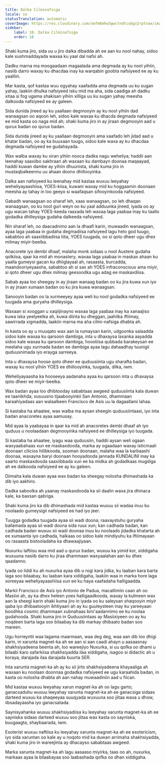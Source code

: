 ```yaml
---
title: Dalka Cilminafsiga
locale: so
statusTranslation: automatic
coverImage: https://res.cloudinary.com/xmfm6mhw3gwctndtcubgx2rptnae/image/upload/v1741354419/small_cover_la_gran_rebelion_28716e29d2.webp
sidebar:
    label: 18. Dalka Cilminafsiga
    order: 18
---
```

Shaki kuma jiro, sida uu u jiro dalka dibadda ah ee aan ku nool nahay, sidoo kale xushmaddayada waxaa ku yaal dal nafsi ah.

Dadku marna ma moogaadaan magaalada ama degmada ay ku nool yihiin, nasiib darro waxay ku dhacdaa inay ka warqabin goobta nafsiyeed ee ay ku yaalliin.

Mar kasta, qof kastaa wuu ogyahay xaafadda ama degmada uu ku sugan yahay, laakiin dhulka nafsiyeed isku mid ma aha, sida caadiga ah dadku xitaa si fog ugama shakisan yihiin xilliga uu ku sugan yahay meesha dalkooda nafsiyeed ee ay galeen.

Sida dunida jireed ay ku yaallaan degmooyin ay ku nool yihiin dad wanaagsan oo aqoon leh, sidoo kale waxaa ku dhacda degmada nafsiyeed ee mid kasta oo naga mid ah; shaki kuma jiro in ay jiraan degmooyin aad u qurux badan oo qurux badan.

Sida dunida jireed ay ku yaallaan degmooyin ama xaafado leh jidad aad u khatar badan, oo ay ka buuxaan tuugo, sidoo kale waxa ay ku dhacdaa degmada nafsiyeed ee gudahayada.

Wax walba waxay ku xiran yihiin nooca dadka nagu weheliya; haddii aan leenahay saaxiibo sakhraan ah waxaan ku dambayn doonaa maqaayad, haddii kuwan dambe ay yihiin dhuunista, shaki kuma jiro in mustaqbalkeennu uu ahaan doono dhillooyinka.

Dalka aan nafsiyeed ku leenahay mid kastaa wuxuu leeyahay weheliyayaashiisa, YOES-kiisa, kuwani waxay mid ku hoggaamin doonaan meesha ay tahay in loo geeyo si waafaqsan sifooyinkooda nafsiyeed.

Gabadh wanaagsan oo sharaf leh, xaas wanaagsan, oo leh dhaqan wanaagsan, oo ku nool guri weyn oo ku yaal adduunka jireed, iyada oo ay ugu wacan tahay YOES-keeda raaxada leh waxaa laga yaabaa inay ku taallo godadka dhilleysiga gudaha dalkeeda nafsiyeed.

Nin sharaf leh, oo daacadnimo aan la dhaafi karin, muwaadin wanaagsan, ayaa laga yaabaa in gudaha degmadiisa nafsiyeed lagu helo god tuugo, sababtoo ah saaxiibbadiisa liita, YOES tuugada, oo si qoto dheer ugu dhex milmay miyir-beelka.

Anacorete iyo dembi dhaaf, malaha monk sidaas u nool Austere gudaha qolkiisa, qaar ka mid ah monastery, waxaa laga yaabaa in maskax ahaan ku yaalla gumeysi gacan ku dhiiglayaal ah, rasaasta, burcadda, maandooriyeyaasha, sababtoo ah si sax ah YOES infraconscious ama miyir, si qoto dheer ugu dhex milmay geesoodka ugu adag ee maskaxdiisa.

Sabab ayaa loo sheegay in ay jiraan wanaag badan oo ku jira kuwa xun iyo in ay jiraan xumaan badan oo ku jira kuwa wanaagsan.

Sanooyin badan oo la xurmeeyey ayaa weli ku nool godadka nafsiyeed ee tuugada ama guryaha dhilleysiga.

Waxaan si xooggan u xaqiijinayno waxaa laga yaabaa inay ka xanaajiso kuwa iska yeelyeelka ah, kuwa diinta ku dheggan, jaahilka iftiimay, sawirrada xigmadda, laakiin marna ma aha cilmi-nafsiga dhabta ah.

In kasta oo ay u muuqato wax aan la rumaysan karin, udgoonka salaadda sidoo kale waxaa ku qarsoon dambiga, inta u dhaxaysa laxanka aayadda sidoo kale waxaa ku qarsoon dambiga, hoostiisa qubbada barakeysan ee meelaha ugu xurmada badan ee dambiga ayaa lagu dahaadhay tuunigii quduusnimada iyo erayga sarreeya.

Inta u dhaxaysa hoose qoto dheer ee quduusiinta ugu sharafta badan, waxay ku nool yihiin YOES ee dhillooyinka, tuugada, dilka, iwm.

Weheliyayaasha ka hooseeya aadanaha ayaa ku qarsoon inta u dhaxaysa qoto dheer ee miyir-beelka.

Wax badan ayaa loo dhibtooday sababtaas awgeed quduusiinta kala duwan ee taariikhda; xusuusno tijaabooyinkii San Antonio, dhammaan karaahiyadaas aan walaalkeen Francisco de Asís uu la dagaallami lahaa.

Si kastaba ha ahaatee, wax walba ma aysan sheegin quduusiintaasi, iyo inta badan anacoretes ayaa aamusay.

Mid ayaa la yaabayaa in qaar ka mid ah anacoretes dembi dhaaf ah iyo quduus u noolaadaan degmooyinka nafsiyeed ee dhilleysiga iyo tuugada.

Si kastaba ha ahaatee, iyagu waa quduusiin, haddii aysan weli ogaan waxyaabahaas xun ee maskaxdooda, marka ay ogaadaan waxay isticmaali doonaan cilicios hilibkooda, sooman doonaan, malaha waa la karbaashi doonaa, waxayna baryi doonaan hooyadooda jannada KUNDALINI inay ka saarto maskaxdooda saaxiibbada xun ee ka midka ah godadkaas mugdiga ah ee dalkooda nafsiyeed ee ay ku galeen.

Diimaha kala duwan ayaa wax badan ka sheegay nolosha dhimashada ka dib iyo aakhiro.

Dadka saboolka ah yaanay maskaxdooda ka sii daalin waxa jira dhinaca kale, ka baxsan qabriga.

Shaki kuma jiro ka dib dhimashada mid kastaa wuxuu sii wadaa inuu ku noolaado gumeysigii nafsiyeed ee had iyo jeer.

Tuugga godadka tuugada ayaa sii wadi doona; raaxaystuhu guryaha ballamada ayaa sii wadi doona sida ruux xun; kan cadhada badan, kan cadhada badan wuxuu sii wadi doonaa inuu ku noolaado jidadka khatarta ah ee xumaanta iyo cadhada, halkaas oo sidoo kale mindiyuhu ka iftiimayaan oo rasaasta bistooladaha ka dhawaajiyaan.

Nuxurku laftiisu waa mid aad u qurux badan, wuxuu ka yimid kor, xiddigaha wuxuuna nasiib darro ku jiraa dhammaan waxyaalahan aan ku dhex qaadanno.

Iyada oo liddi ku ah nuxurka ayaa dib u rogi kara jidka, ku laaban kara barta laga soo bilaabay, ku laaban kara xiddigaha, laakiin waa in marka hore laga xoreeyaa weheliyayaashiisa xun ee ku haya xaafadaha halligaadda.

Markii Francisco de Asís iyo Antonio de Padua, macallimiin caan ah oo Masiixi ah, ay ka dhex heleen yoes halligaadkooda, waxay la kulmeen wax aan la sheegi karin shaki kuma jiro in iyada oo ku saleysan shaqooyin miyir qaba iyo dhibaatooyin ikhtiyaari ah ay ku guuleysteen inay ku yareeyaan boodhka cosmic dhammaan xubnahaas bini'aadannimo ee ku noolaa gudahooda. Shaki kuma jiro in Quduusiintaas ay Masiixiyeen oo ay ku noqdeen barta laga soo bilaabay ka dib markay dhibaato badan soo mareen.

Ugu horreyntii waa lagama maarmaan, waa deg deg, waa aan dib loo dhigi karin, in xarunta magnet-ka ah ee aan si aan caadi ahayn u aasaasnay shakhsiyadeena beenta ah, loo wareejiyo Nuxurka, si uu qofka oo dhami u bilaabi karo safarkiisa shakhsiyadda ilaa xiddigaha, isagoo si didactic ah u koraya, darajada ilaa darajada buurta SER.

Inta xarunta magnet-ka ah ay ku sii jirto shakhsiyadeena khayaaliga ah waxaan ku noolaan doonnaa godadka nafsiyeed ee ugu karaahida badan, in kasta oo nolosha dhabta ah aan nahay muwaadiniin aad u fiican.

Mid kastaa wuxuu leeyahay xarun magnet-ka ah oo lagu garto; ganacsaduhu wuxuu leeyahay xarunta magnet-ka ah ee ganacsiga sidaas darteed wuxuu ka shaqeeyaa suuqyada wuxuuna soo jiitaa waxa u dhow, iibsadayaasha iyo ganacsatada.

Saynisyahanka wuxuu shakhsiyadiisa ku leeyahay xarunta magnet-ka ah ee sayniska sidaas darteed wuxuu soo jiitaa wax kasta oo sayniska, buugaagta, shaybaarada, iwm.

Esoterist wuxuu naftiisa ku leeyahay xarunta magnet-ka ah ee esotericism, iyo sida xaruntan oo kale ay u noqoto mid ka duwan arrimaha shakhsiyadda, shaki kuma jiro in wareejinta ay dhacayso sababtaas awgeed.

Marka xarunta magnet-ka ah lagu aasaaso miyirka, taas oo ah, nuxurka, markaas ayaa la bilaabayaa soo laabashada qofka oo dhan xiddigaha.

